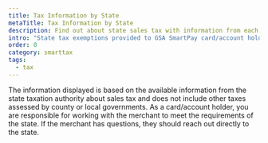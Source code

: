 ```yaml
---
title: Tax Information by State
metaTitle: Tax Information by State
description: Find out about state sales tax with information from each state taxation authority.
intro: "State tax exemptions provided to GSA SmartPay card/account holders vary by state."
order: 0
category: smarttax
tags:
  - tax
---
```


The information displayed is based on the available information from the state taxation authority about sales tax and does not include other taxes assessed by county or local governments. As a card/account holder, you are responsible for working with the merchant to meet the requirements of the state. If the merchant has questions, they should reach out directly to the state.

<StateTaxSelection label="Select a state/US territory" />
